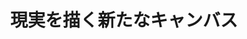 ﻿---
title: "現実を描く新たなキャンバス"
category: "情報理工学院"
vol: 51
interviewee: "中嶋 正之 "
url: ""
tags: ["コンピュータ","時間","現実","バーチャル","リアリティ"]
pdf: "51-4.pdf"
career: ""
preface: "バーチャルリアリティという考えが生まれてからしばらくの時間が経過した。その間に起こったコンピュータの飛躍的な発達によって、それはいよいよ実現可能な技術として私達の前に現れようとしている。"
---
